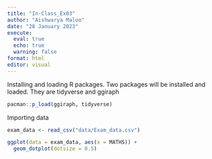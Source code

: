 ```yaml
---
title: "In-Class_Ex03"
author: "Aishwarya Maloo"
date: "28 January 2023"
execute: 
  eval: true
  echo: true
  warning: false
format: html
editor: visual
---
```


Installing and loading R packages. Two packages will be installed and loaded. They are tidyverse and ggiraph

```r
pacman::p_load(ggiraph, tidyverse)
```

Importing data

```r
exam_data <- read_csv("data/Exam_data.csv")
```

```r
ggplot(data = exam_data, aes(x = MATHS)) +
  geom_dotplot(dotsize = 0.5)
```

